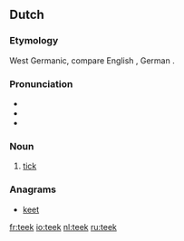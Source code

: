 ==Dutch==

===Etymology===
West Germanic, compare English {{term|tick|lang=en}}, German {{term|Zecke|lang=de}}.

===Pronunciation===
* {{rhymes|eːk|lang=nl}}
* {{audio|Nl-teek.ogg|audio}}
* {{IPA|/teːk/|lang=nl}}

===Noun===
{{nl-noun|m|teken|teekje}}

# [[tick]] {{gloss|insect}}

===Anagrams===
* [[keet#Dutch|keet]]

[[fr:teek]]
[[io:teek]]
[[nl:teek]]
[[ru:teek]]